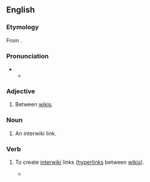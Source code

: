 {{selfref|For interwiki related to the Wikimedia projects, see [[Wikipedia:Wikipedia:InterWikimedia links|Wikipedia:InterWikimedia links]].}}
==English==

===Etymology===
From {{prefix|en|inter|wiki}}.

===Pronunciation===
* {{IPA|en|/ˌɪntə(ɹ)ˈwɪki/}}
** {{audio|en|LL-Q1860 (eng)-Vealhurl-interwiki.wav|Audio (UK)}}

===Adjective===
{{en-adj|-}}

# {{lb|en|WMF}} Between [[wiki]]s.
#: {{uxi|en|'''interwiki''' link|a link from one wiki to a page on another}}

===Noun===
{{en-noun}}

# {{lb|en|WMF}} An interwiki link.

===Verb===
{{en-verb}}

# {{lb|en|originally|WMF}} To create [[#Adjective|interwiki]] links ([[hyperlink]]s between [[wiki]]s).
#: {{cot|en|transwiki}}
#* {{quote-book|en|year=2008|page=415|isbn=9781593271763|title=How Wikipedia Works: And how You Can be a Part of it|passage=Any page, not just articles, can be '''''interwikied'''''.|pageurl=https://books.google.com/books?id=lHdi1CEPLb4C&pg=PA415&dq=Any+page,+not+just+articles,+can+be+interwikied.&hl=es&sa=X&ved=2ahUKEwjKz5Wy3cD3AhUoiv0HHa2TBH0Q6AF6BAgCEAI#v=onepage&q&f=false|author=Phoebe Ayers|author2=Charles Matthews|author3=Ben Yates}}
